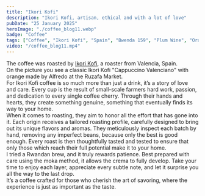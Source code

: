 ```yaml
---
title: "Ikori Kofi"
description: "Ikori Kofi, artisan, ethical and with a lot of love"
pubDate: "25 January 2025"
heroImage: "./coffee_blog11.webp"
badge: "Coffee"
tags: ["Coffee", "Ikori Kofi", "Spain", "Bwenda 159", "Plum Wine", "Orange Peel", "Black Tea", "Dark Chocolate", "Marzipan"]
video: "/coffee_blog11.mp4"
---
```


The coffee was roasted by [Ikori Kofi](https://ikorekofi.com/), a roaster from Valencia, Spain.
<br />
On the picture you see a classic Ikori Kofi "Cappuccino Valenciano" with orange made by Alfredo at the Ruzafa Market.
<br />
For Ikori Kofi coffee is so much more than just a drink, it’s a story of love and care. Every cup is the result of small-scale farmers hard work, passion, and dedication to every single coffee cherry.
Through their hands and hearts, they create something genuine, something that eventually finds its way to your home.
<br />
When it comes to roasting, they aim to honor all the effort that has gone into it. Each origin receives a tailored roasting profile, carefully designed to bring out its unique flavors and aromas. They meticulously inspect each batch by hand, removing any imperfect beans, because only the best is good enough.
Every roast is then thoughtfully tasted and tested to ensure that only those which reach their full potential make it to your home.
<br />
I tried a Rwandan brew, and it truly rewards patience. Best prepared with care using the moka method, it allows the crema to fully develop. Take your time to enjoy each layer, appreciate every subtle note, and let it surprise you all the way to the last drop.
<br />
It’s a coffee crafted for those who cherish the art of savoring, where the experience is just as important as the taste.